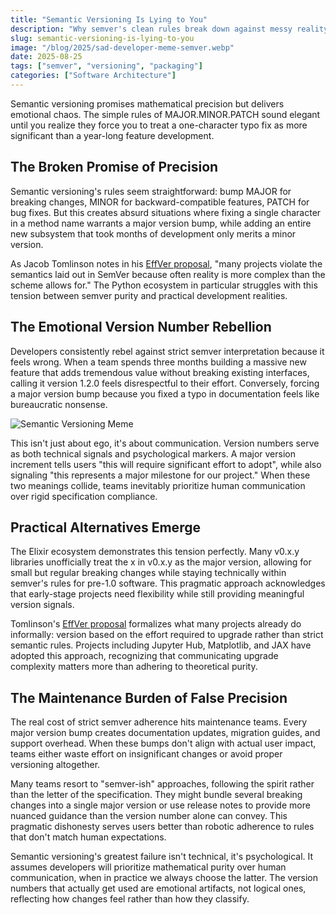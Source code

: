 ```yaml
---
title: "Semantic Versioning Is Lying to You"
description: "Why semver's clean rules break down against messy reality, creating emotional version numbers that don't reflect actual effort"
slug: semantic-versioning-is-lying-to-you
image: "/blog/2025/sad-developer-meme-semver.webp"
date: 2025-08-25
tags: ["semver", "versioning", "packaging"]
categories: ["Software Architecture"]
---
```


Semantic versioning promises mathematical precision but delivers emotional chaos. The simple rules of MAJOR.MINOR.PATCH sound elegant until you realize they force you to treat a one-character typo fix as more significant than a year-long feature development.

## The Broken Promise of Precision

Semantic versioning's rules seem straightforward: bump MAJOR for breaking changes, MINOR for backward-compatible features, PATCH for bug fixes. But this creates absurd situations where fixing a single character in a method name warrants a major version bump, while adding an entire new subsystem that took months of development only merits a minor version. 

As Jacob Tomlinson notes in his [EffVer proposal](https://jacobtomlinson.dev/talks/2025-08-21-euroscipy-effver/), "many projects violate the semantics laid out in SemVer because often reality is more complex than the scheme allows for." The Python ecosystem in particular struggles with this tension between semver purity and practical development realities.

## The Emotional Version Number Rebellion

Developers consistently rebel against strict semver interpretation because it feels wrong. When a team spends three months building a massive new feature that adds tremendous value without breaking existing interfaces, calling it version 1.2.0 feels disrespectful to their effort. Conversely, forcing a major version bump because you fixed a typo in documentation feels like bureaucratic nonsense.

![Semantic Versioning Meme](/blog/2025/software-versions-be-like.webp)

This isn't just about ego, it's about communication. Version numbers serve as both technical signals and psychological markers. A major version increment tells users "this will require significant effort to adopt", while also signaling "this represents a major milestone for our project." When these two meanings collide, teams inevitably prioritize human communication over rigid specification compliance.

## Practical Alternatives Emerge

The Elixir ecosystem demonstrates this tension perfectly. Many v0.x.y libraries unofficially treat the x in v0.x.y as the major version, allowing for small but regular breaking changes while staying technically within semver's rules for pre-1.0 software. This pragmatic approach acknowledges that early-stage projects need flexibility while still providing meaningful version signals.

Tomlinson's [EffVer proposal](https://jacobtomlinson.dev/talks/2025-08-21-euroscipy-effver/) formalizes what many projects already do informally: version based on the effort required to upgrade rather than strict semantic rules. Projects including Jupyter Hub, Matplotlib, and JAX have adopted this approach, recognizing that communicating upgrade complexity matters more than adhering to theoretical purity.

## The Maintenance Burden of False Precision

The real cost of strict semver adherence hits maintenance teams. Every major version bump creates documentation updates, migration guides, and support overhead. When these bumps don't align with actual user impact, teams either waste effort on insignificant changes or avoid proper versioning altogether.

Many teams resort to "semver-ish" approaches, following the spirit rather than the letter of the specification. They might bundle several breaking changes into a single major version or use release notes to provide more nuanced guidance than the version number alone can convey. This pragmatic dishonesty serves users better than robotic adherence to rules that don't match human expectations.

Semantic versioning's greatest failure isn't technical, it's psychological. It assumes developers will prioritize mathematical purity over human communication, when in practice we always choose the latter. The version numbers that actually get used are emotional artifacts, not logical ones, reflecting how changes feel rather than how they classify.